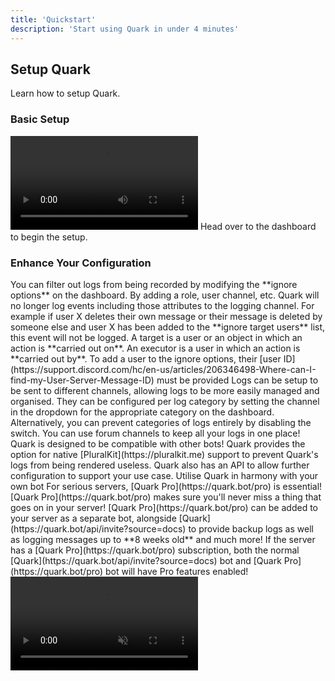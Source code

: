 ```yaml
---
title: 'Quickstart'
description: 'Start using Quark in under 4 minutes'
---
```


## Setup Quark

Learn how to setup Quark.

### Basic Setup

<Frame>
  <video
    controls
    className="w-full aspect-video"
    src="https://quark.bot/public/videos/setupVoiceoverCaptions.mp4"
  ></video>
</Frame>

<Card title="Dashboard" icon="shapes" href="https://quark.bot/dashboard">
  Head over to the dashboard to begin the setup.
</Card>

### Enhance Your Configuration

<AccordionGroup>

<Accordion icon="ghost" title="Filter out particular logs">
  You can filter out logs from being recorded by modifying the **ignore options** on the dashboard.
  By adding a role, user channel, etc. Quark will no longer log events including those attributes to the 
  logging channel. For example if user X deletes their own message or their message is deleted by
  someone else and user X has been added to the **ignore target users** list, this event will not be logged.
  <Note>A target is a user or an object in which an action is **carried out on**. 
  An executor is a user in which an action is **carried out by**.</Note>
  <Note>To add a user to the ignore options, their [user ID](https://support.discord.com/hc/en-us/articles/206346498-Where-can-I-find-my-User-Server-Message-ID) must be provided</Note>
</Accordion>
<Accordion icon="code-branch" title="Redirect logs to different channels">
  Logs can be setup to be sent to different channels, allowing logs to be more easily managed
  and organised. They can be configured per log category by setting the channel in the dropdown
  for the appropriate category on the dashboard. Alternatively, you can prevent categories of logs
  entirely by disabling the switch.
  <Tip>You can use forum channels to keep all your logs in one place!</Tip>
</Accordion>
<Accordion icon="message-bot" title="Bot integrations">
  Quark is designed to be compatible with other bots! Quark provides the option for native 
  [PluralKit](https://pluralkit.me) support to prevent Quark's logs from being rendered useless.
  Quark also has an API to allow further configuration to support your use case.
  <Card
    title="API Reference"
    icon="code"
    href="/api-reference"
  >
    Utilise Quark in harmony with your own bot
  </Card>
</Accordion>
<Accordion icon="rocket" title="Supercharge your logging">
  For serious servers, [Quark Pro](https://quark.bot/pro) is essential! [Quark Pro](https://quark.bot/pro)
  makes sure you'll never miss a thing that goes on in your server! [Quark Pro](https://quark.bot/pro) can
  be added to your server as a separate bot, alongside [Quark](https://quark.bot/api/invite?source=docs) to
  provide backup logs as well as logging messages up to **8 weeks old** and much more!
  <Tip>If the server has a [Quark Pro](https://quark.bot/pro) subscription, both the normal [Quark](https://quark.bot/api/invite?source=docs) bot and [Quark Pro](https://quark.bot/pro) bot will have Pro features enabled!</Tip>
  <video
    autoPlay
    muted
    loop
    playsInline
    className="w-full aspect-video"
    src="https://quark.bot/public/videos/colourLog.mp4"
  ></video>
</Accordion>

</AccordionGroup>
